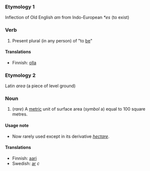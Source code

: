===Etymology 1===
Inflection of Old English ''am'' from Indo-European ''*es'' (to exist)
===Verb===
#Present plural (in any person) of "to [[be]]"

====Translations====
*Finnish: [[olla]]

===Etymology 2===
Latin ''area'' (a piece of level ground)

===Noun===
#(''rare'') A [[metric]] unit of surface area (''symbol'' a) equal to 100 square metres.

====Usage note====
*Now rarely used except in its derivative ''[[hectare]]''.

====Translations====
*Finnish: [[aari]]
*Swedish: [[ar]] ''c''